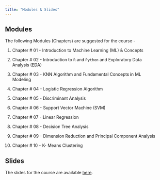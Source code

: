 ```yaml
---
title: "Modules & Slides"
---
```


## Modules 

The following Modules (Chapters) are suggested for the course - 


01. Chapter # 01 - Introduction to Machine Learning (ML) & Concepts 


02. Chapter # 02 - Introduction to `R` and `Python` and Exploratory Data Analysis (EDA)


03. Chapter # 03 - KNN Algorithm and Fundamental Concepts in ML Modeling 

04. Chapter # 04 - Logistic Regression Algorithm 

05. Chapter # 05 - Discriminant Analysis

06. Chapter # 06 - Support Vector Machine (SVM)

07. Chapter # 07 - Linear Regression 

08. Chapter # 08 - Decision Tree Analysis 

09. Chapter # 09 - Dimension Reduction and Principal Component Analysis 

10. Chapter # 10 - K- Means Clustering 

## Slides 

The slides for the course are available [here](https://saluki-my.sharepoint.com/:f:/g/personal/mdshariful_islam_siu_edu/EuBYe8SXLY9DsiduAU7XEJAB-_4nbW-SRhNJMcXRcYSJcg?e=V64rHv).

